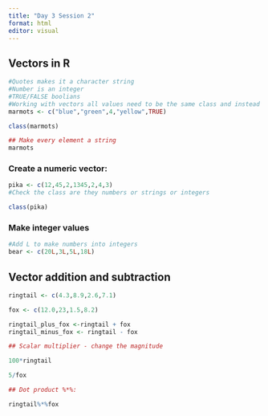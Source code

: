 ```yaml
---
title: "Day 3 Session 2"
format: html
editor: visual
---
```


## Vectors in R

```r
#Quotes makes it a character string
#Number is an integer
#TRUE/FALSE boolians
#Working with vectors all values need to be the same class and instead it will autimatically all make it to one 
marmots <- c("blue","green",4,"yellow",TRUE)

class(marmots)

## Make every element a string
marmots

```

### Create a numeric vector:

```r
pika <- c(12,45,2,1345,2,4,3)
#Check the class are they numbers or strings or integers

class(pika)
```

### Make integer values

```r
#Add L to make numbers into integers
bear <- c(20L,3L,5L,18L)
```

## Vector addition and subtraction

```r
ringtail <- c(4.3,8.9,2.6,7.1)

fox <- c(12.0,23,1.5,8.2)

ringtail_plus_fox <-ringtail + fox
ringtail_minus_fox <- ringtail - fox

## Scalar multiplier - change the magnitude

100*ringtail

5/fox

## Dot product %*%: 

ringtail%*%fox
```
